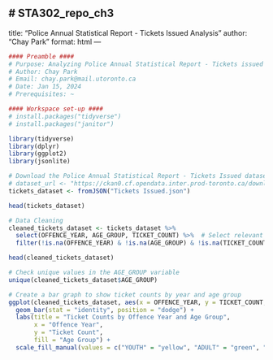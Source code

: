 # STA302_repo_ch3
---
title: "Police Annual Statistical Report - Tickets Issued Analysis"
author: "Chay Park"
format: html
---

```r
#### Preamble ####
# Purpose: Analyzing Police Annual Statistical Report - Tickets issued
# Author: Chay Park
# Email: chay.park@mail.utoronto.ca
# Date: Jan 15, 2024
# Prerequisites: ~
```

```r
#### Workspace set-up ####
# install.packages("tidyverse") 
# install.packages("janitor")

library(tidyverse)
library(dplyr)
library(ggplot2)
library(jsonlite)
```

```r
# Download the Police Annual Statistical Report - Tickets Issued dataset from OpenDataToronto
# dataset_url <- "https://ckan0.cf.opendata.inter.prod-toronto.ca/download_resource/4e7ddbe4-8be6-495b-a05f-1743f39b7a4e?format=csv"
tickets_dataset <- fromJSON("Tickets Issued.json")

```

```r
head(tickets_dataset)
```

```r
# Data Cleaning
cleaned_tickets_dataset <- tickets_dataset %>%
  select(OFFENCE_YEAR, AGE_GROUP, TICKET_COUNT) %>%  # Select relevant columns
  filter(!is.na(OFFENCE_YEAR) & !is.na(AGE_GROUP) & !is.na(TICKET_COUNT))  # Remove rows with missing values
```

```r
head(cleaned_tickets_dataset)
```


```r
# Check unique values in the AGE_GROUP variable
unique(cleaned_tickets_dataset$AGE_GROUP)

# Create a bar graph to show ticket counts by year and age group
ggplot(cleaned_tickets_dataset, aes(x = OFFENCE_YEAR, y = TICKET_COUNT, fill = AGE_GROUP)) +
  geom_bar(stat = "identity", position = "dodge") +
  labs(title = "Ticket Counts by Offence Year and Age Group",
       x = "Offence Year",
       y = "Ticket Count",
       fill = "Age Group") +
  scale_fill_manual(values = c("YOUTH" = "yellow", "ADULT" = "green", "UNKNOWN" = "red"))

```

